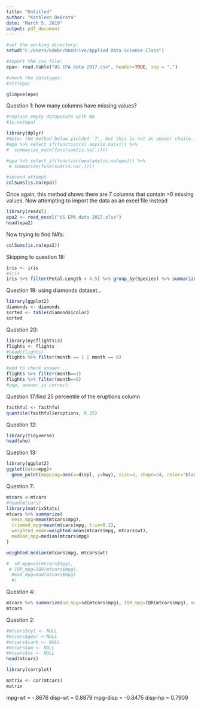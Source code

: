 ```yaml
---
title: "Untitled"
author: "Kathleen DeBrota"
date: "March 5, 2019"
output: pdf_document
---
```


```r
#set the working directory: 
setwd("C:/Users/kdebr/OneDrive/Applied Data Science Class") 

#import the csv file:
epa<- read.table("US EPA data 2017.csv", header=TRUE, sep = ",")

#check the datatypes:
#str(epa)

glimpse(epa)

```
Question 1: how many columns have missing values?

```r
#replace empty datapoints with NA
#is.na(epa)

library(dplyr)
#Note: the method below yielded '7', but this is not an answer choice...there are at least 8...
#epa %>% select_if(function(x) any(is.na(x))) %>%
#  summarize_each(funs(sum(is.na(.))))

#epa %>% select_if(function(epa)any(is.na(epa))) %>%
 # summarize(funs(sum(is.na(.))))

#second attempt
colSums(is.na(epa))
```
Once again, this method shows there are 7 columns that contain >0 missing values. Now attempting to import the data as an excel file instead
```r
library(readxl)
epa2 <- read_excel("US EPA data 2017.xlsx")
head(epa2)
```
Now trying to find NA's:
```r
colSums(is.na(epa2))
```
Skipping to question 18:
```r
iris <- iris
#iris
iris %>% filter(Petal.Length > 4.5) %>% group_by(Species) %>% summarize(mean_sepallength=mean(Sepal.Length), sd_sepalwidth=sd(Sepal.Width), max_petallength=max(Petal.Length))
```
Question 19: using diamonds dataset...
```r
library(ggplot2)
diamonds <- diamonds
sorted <- table(diamonds$color)
sorted
```
Question 20:
```r
library(nycflights13)
flights <- flights
#head(flights)
flights %>% filter(month == 1 | month == 6)

#and to check answer...
flights %>% filter(month==1)
flights %>% filter(month==6)
#yep, answer is correct.
```
Question 17:find 25 percentile of the eruptions column
```r
faithful <- faithful
quantile(faithful$eruptions, 0.25)
```
Question 12:
```r
library(tidyverse)
head(who)
```
Question 13:
```r
library(ggplot2)
ggplot(data=mpg)+
  geom_point(mapping=aes(x=displ, y=hwy), size=3, shape=24, color="black", fill = 'red')
```

Question 7:
```r
mtcars <-mtcars
#head(mtcars)
library(matrixStats)
mtcars %>% summarize(
  mean_mpg=mean(mtcars$mpg), 
  trimmed_mpg=mean(mtcars$mpg, trim=0.1),
  weighted_mean=weighted.mean(mtcars$mpg, mtcars$wt),
  median_mpg=median(mtcars$mpg)
)

weighted.median(mtcars$mpg, mtcars$wt)

#  sd_mpg=sd(mtcars$mpg), 
 # IQR_mpg=IQR(mtcars$mpg), 
  #mad_mpg=mad(mtcars$mpg)
  #)
```
Question 4:
```r
mtcars %>% summarize(sd_mpg=sd(mtcars$mpg), IQR_mpg=IQR(mtcars$mpg), mad_mpg=mad(mtcars$mpg))
mtcars
```
Question 2:
```r


#mtcars$cyl <- NULL
#mtcars$gear <-NULL
#mtcars$carb <- NULL
#mtcars$am <- NULL
#mtcars$vs <- NULL
head(mtcars)

library(corrplot)

matrix <- cor(mtcars)
matrix


```
mpg-wt = -.8676
disp-wt = 0.8879
mpg-disp = -0.8475
disp-hp = 0.7909
